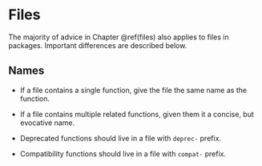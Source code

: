 # Files {#package-files}

The majority of advice in Chapter \@ref(files) also applies to files in packages. Important differences are described below. 

## Names

* If a file contains a single function, give the file the same name as the 
  function.

* If a file contains multiple related functions, given them it a concise,
  but evocative name.
  
* Deprecated functions should live in a file with `deprec-` prefix.

* Compatibility functions should live in a file with `compat-` prefix.